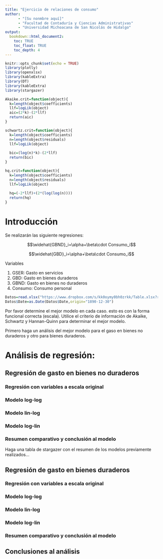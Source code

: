 ```yaml
---
title: "Ejercicio de relaciones de consumo"
author: 
      - "[Su nonmbre aquí]"
      - "Facultad de Contaduría y Ciencias Administrativas"
      - "Universidad Michoacana de San Nicolás de Hidalgo"
output: 
  bookdown::html_document2:
    toc: TRUE
    toc_float: TRUE
    toc_depth: 4
---
```


```r
knitr::opts_chunk$set(echo = TRUE)
library(plotly)
library(openxlsx)
library(kableExtra)
library(DT)
library(kableExtra)
library(stargazer)

```

```r
Akaike.crit=function(object){
  k=length(object$coefficients)
  llf=logLik(object)
  aic=(2*k)-(2*llf)
  return(aic)
}

schwartz.crit=function(object){
  k=length(object$coefficients)
  n=length(object$residuals)
  llf=logLik(object)
  
  bic=(log(n)*k)-(2*llf)
  return(bic)
}

hq.crit=function(object){
  k=length(object$coefficients)
  n=length(object$residuals)
  llf=logLik(object)
  
  hq=(-2*llf)+(2*(log(log(n))))
  return(hq)
}

```

# Introducción

Se realizarán las siguiente regresiones:

$$\widehat{GBND}_i=\alpha+\beta\cdot Consumo_i$$

$$\widehat{GBD}_i=\alpha+\beta\cdot Consumo_i$$

Variables

1. GSER: Gasto en servicios
2. GBD: Gasto en bienes duraderos
3. GBND: Gasto en bienes no duraderos
4. Consumo: Consumo personal

```r
Datos=read.xlsx("https://www.dropbox.com/s/kk0oymy0bh0zrkk/Table.xlsx?raw=1")
Datos$Date=as.Date(Datos$Date,origin="1890-12-30")

```

Por favor determine el mejor modelo en cada caso. esto es con la forma funcional correcta (escala). Utilice el criterio de información de Akaike, Schwartz y Hannan-Quinn para determinar el mejor modelo.

Primero haga un análisis del mejor modelo para el gaso en bienes no duraderos y otro para bienes duraderos. 

# Análisis de regresión:

## Regresión de gasto en bienes no duraderos 

### Regresión con variables a escala original

### Modelo log-log

### Modelo lin-log

### Modelo log-lin

### Resumen comparativo y conclusión al modelo

Haga una tabla de stargazer con el resumen de los modelos previamente realizados...

## Regresión de gasto en bienes duraderos 

### Regresión con variables a escala original

### Modelo log-log


### Modelo lin-log


### Modelo log-lin

### Resumen comparativo y conclusión al modelo

## Conclusiones al análisis